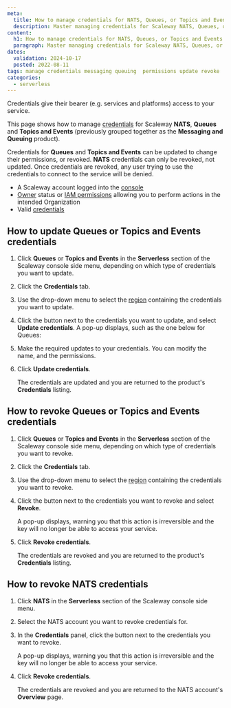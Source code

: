 ```yaml
---
meta:
  title: How to manage credentials for NATS, Queues, or Topics and Events
  description: Master managing credentials for Scaleway NATS, Queues, or Topics and Events (Messaging and Queuing)! Follow this guide to securely update, rotate, and control access to your messaging services.
content:
  h1: How to manage credentials for NATS, Queues, or Topics and Events
  paragraph: Master managing credentials for Scaleway NATS, Queues, or Topics and Events (Messaging and Queuing)! Follow this guide to securely update, rotate, and control access to your messaging services.
dates:
  validation: 2024-10-17
  posted: 2022-08-11 
tags: manage credentials messaging queuing  permissions update revoke 
categories:
  - serverless 
---
```


Credentials give their bearer (e.g. services and platforms) access to your service. 

This page shows how to manage [credentials](/serverless/messaging/concepts/#credentials) for Scaleway **NATS**, **Queues** and **Topics and Events** (previously grouped together as the **Messaging and Queuing** product). 

Credentials for **Queues** and **Topics and Events** can be updated to change their permissions, or revoked. **NATS** credentials can only be revoked, not updated. Once credentials are revoked, any user trying to use the credentials to connect to the service will be denied.

<Macro id="requirements" />

- A Scaleway account logged into the [console](https://console.scaleway.com)
- [Owner](/identity-and-access-management/iam/concepts/#owner) status or [IAM permissions](/identity-and-access-management/iam/concepts/#permission) allowing you to perform actions in the intended Organization
- Valid [credentials](/serverless/messaging/how-to/create-credentials/)

## How to update Queues or Topics and Events credentials

1. Click **Queues** or **Topics and Events** in the **Serverless** section of the Scaleway console side menu, depending on which type of credentials you want to update.

2. Click the **Credentials** tab.

3. Use the drop-down menu to select the [region](/serverless/messaging/concepts/#region) containing the credentials you want to update.

4. Click the <Icon name="more" /> button next to the credentials you want to update, and select **Update credentials**. A pop-up displays, such as the one below for Queues:

    <Lightbox src="scaleway-queues-update-creds.webp" alt="In the Scaleway console, the Update Credentials screen displays. Users can change the name of the credentials, or tick/untick the write, read and manage permissions." />

5. Make the required updates to your credentials. You can modify the name, and the permissions.

6. Click **Update credentials**.

    The credentials are updated and you are returned to the product's **Credentials** listing.

## How to revoke Queues or Topics and Events credentials

1. Click **Queues** or **Topics and Events** in the **Serverless** section of the Scaleway console side menu, depending on which type of credentials you want to revoke.

2. Click the **Credentials** tab.

3. Use the drop-down menu to select the [region](/serverless/messaging/concepts/#region) containing the credentials you want to revoke.

4. Click the <Icon name="more" /> button next to the credentials you want to revoke and select **Revoke**.

    A pop-up displays, warning you that this action is irreversible and the key will no longer be able to access your service.

5. Click **Revoke credentials**.

    The credentials are revoked and you are returned to the product's **Credentials** listing.

## How to revoke NATS credentials

1. Click **NATS** in the **Serverless** section of the Scaleway console side menu.

2. Select the NATS account you want to revoke credentials for.

3. In the **Credentials** panel, click the <Icon name="delete" /> button next to the credentials you want to revoke.

    A pop-up displays, warning you that this action is irreversible and the key will no longer be able to access your service.

5. Click **Revoke credentials**.

    The credentials are revoked and you are returned to the NATS account's **Overview** page.


